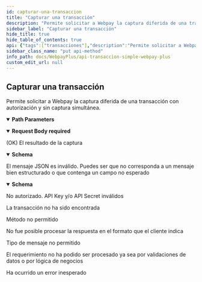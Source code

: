 ```yaml
---
id: capturar-una-transaccion
title: "Capturar una transacción"
description: "Permite solicitar a Webpay la captura diferida de una transacción con autorización y sin captura simultánea."
sidebar_label: "Capturar una transacción"
hide_title: true
hide_table_of_contents: true
api: {"tags":["transacciones"],"description":"Permite solicitar a Webpay la captura diferida de una transacción con autorización y sin captura simultánea.","parameters":[{"name":"token","in":"path","required":true,"description":"Token de la transacción","schema":{"type":"string","minimum":64,"maximum":64,"example":"e9d555262db0f989e49d724b4db0b0af367cc415cde41f500a776550fc5fddd3"}}],"requestBody":{"content":{"application/json":{"schema":{"type":"object","properties":{"buy_oder":{"type":"string","description":"Orden de compra de la transacción que se requiere capturar. Largo máximo 26.","maxLength":26,"example":415034240},"authorization_code":{"type":"string","description":"Código de autorización de la transacción que se requiere capturar Largo máximo 6.","maxLength":6,"example":123456},"captured_amount":{"type":"number","description":"Monto que se desea capturar. Largo máximo 17.","format":"float","example":1000}}}}},"required":true},"responses":{"200":{"description":"(OK) El resultado de la captura","content":{"application/json":{"schema":{"type":"object","properties":{"token":{"type":"string","description":"Token de la transacción. Largo máximo 64","maxLength":64,"example":"e074d38c628122c63e5c0986368ece22974d6fee1440617d85873b7b4efa48a3"},"authorization_code":{"type":"string","description":"Código de autorización de la captura diferida. Largo máximo 6","maxLength":6,"example":123456},"authorization_date":{"type":"string","description":"Fecha y hora de la autorización.","example":"2019-03-20T20:18:20Z"},"captured_amount":{"type":"number","description":"Monto capturado. Largo máximo 6","format":"float","maximum":999999,"example":1000},"response_code":{"type":"number","description":"Código de resultado de la captura. Si es exitoso es 0,de lo contrario la captura no fue realizada. Largo máximo 2","example":0}}}}}},"400":{"description":"El mensaje JSON es inválido. Puedes ser que no corresponda a un mensaje bien estructurado o que contenga un campo no esperado","content":{"application/json":{"schema":{"type":"object","properties":{"error_message":{"type":"string","example":"token is required"}}}}}},"401":{"description":"No autorizado. API Key y/o API Secret inválidos"},"404":{"description":"La transacción no ha sido encontrada"},"405":{"description":"Método no permitido"},"406":{"description":"No fue posible procesar la respuesta en el formato que el cliente indica"},"415":{"description":"Tipo de mensaje no permitido"},"422":{"description":"El requerimiento no ha podido ser procesado ya sea por validaciones de datos o por lógica de negocios"},"500":{"description":"Ha ocurrido un error inesperado"}},"method":"put","path":"/rswebpaytransaction/api/webpay/v1.2/transactions/{token}/capture","servers":[{"url":"https://webpay3gint.transbank.cl"}],"security":[{"tbkApiKeyId":[],"tbkApiKeySecret":[]}],"securitySchemes":{"tbkApiKeyId":{"type":"apiKey","name":"Tbk-Api-Key-Id","in":"header","description":"Código de comercio"},"tbkApiKeySecret":{"type":"apiKey","name":"Tbk-Api-Key-Secret","in":"header","description":"LLave secreta"}},"jsonRequestBodyExample":{"buy_oder":415034240,"authorization_code":123456,"captured_amount":1000},"info":{"title":"API Transaccion simple - WebPay Plus","description":"Una transacción de autorización normal (o transacción normal), corresponde a una solicitud de autorización financiera de un pago con tarjetas de crédito o débito, en donde quién realiza el pago ingresa al sitio del comercio, selecciona productos o servicio, y el ingreso asociado a los datos de la tarjeta de crédito, débito o prepago lo realiza en forma segura en Webpay.","termsOfService":"https://www.transbankdevelopers.cl/termino-y-condiciones","version":"1.0.0"},"postman":{"name":"Capturar una transacción","description":{"content":"Permite solicitar a Webpay la captura diferida de una transacción con autorización y sin captura simultánea.","type":"text/plain"},"url":{"path":["rswebpaytransaction","api","webpay","v1.2","transactions",":token","capture"],"host":["{{baseUrl}}"],"query":[],"variable":[{"disabled":false,"description":{"content":"(Required) Token de la transacción","type":"text/plain"},"type":"any","value":"","key":"token"}]},"header":[{"key":"Content-Type","value":"application/json"},{"key":"Accept","value":"application/json"}],"method":"PUT","body":{"mode":"raw","raw":"\"\"","options":{"raw":{"language":"json"}}}}}
sidebar_class_name: "put api-method"
info_path: docs/WebpayPlus/api-transaccion-simple-webpay-plus
custom_edit_url: null
---
```



## Capturar una transacción



Permite solicitar a Webpay la captura diferida de una transacción con autorización y sin captura simultánea.

<details style={{"marginBottom":"1rem"}} data-collapsed={false} open={true}><summary style={{}}><strong>Path Parameters</strong></summary><div><ul><ParamsItem className={"paramsItem"} param={{"name":"token","in":"path","required":true,"description":"Token de la transacción","schema":{"type":"string","minimum":64,"maximum":64,"example":"e9d555262db0f989e49d724b4db0b0af367cc415cde41f500a776550fc5fddd3"}}}></ParamsItem></ul></div></details><MimeTabs><TabItem label={"application/json"} value={"application/json-schema"}><details style={{}} data-collapsed={false} open={true}><summary style={{"textAlign":"left"}}><strong>Request Body</strong><strong style={{"fontSize":"var(--ifm-code-font-size)","color":"var(--openapi-required)"}}> required</strong></summary><div style={{"textAlign":"left","marginLeft":"1rem"}}></div><ul style={{"marginLeft":"1rem"}}><SchemaItem collapsible={false} name={"buy_oder"} required={false} deprecated={undefined} schemaDescription={"Orden de compra de la transacción que se requiere capturar. Largo máximo 26."} schemaName={"string"} qualifierMessage={"**Possible values:** `<= 26 characters`"} defaultValue={undefined}></SchemaItem><SchemaItem collapsible={false} name={"authorization_code"} required={false} deprecated={undefined} schemaDescription={"Código de autorización de la transacción que se requiere capturar Largo máximo 6."} schemaName={"string"} qualifierMessage={"**Possible values:** `<= 6 characters`"} defaultValue={undefined}></SchemaItem><SchemaItem collapsible={false} name={"captured_amount"} required={false} deprecated={undefined} schemaDescription={"Monto que se desea capturar. Largo máximo 17."} schemaName={"float"} qualifierMessage={undefined} defaultValue={undefined}></SchemaItem></ul></details></TabItem></MimeTabs><div><ApiTabs><TabItem label={"200"} value={"200"}><div>

(OK) El resultado de la captura

</div><div><MimeTabs schemaType={"response"}><TabItem label={"application/json"} value={"application/json"}><SchemaTabs><TabItem label={"Schema"} value={"Schema"}><details style={{}} data-collapsed={false} open={true}><summary style={{"textAlign":"left"}}><strong>Schema</strong></summary><div style={{"textAlign":"left","marginLeft":"1rem"}}></div><ul style={{"marginLeft":"1rem"}}><SchemaItem collapsible={false} name={"token"} required={false} deprecated={undefined} schemaDescription={"Token de la transacción. Largo máximo 64"} schemaName={"string"} qualifierMessage={"**Possible values:** `<= 64 characters`"} defaultValue={undefined}></SchemaItem><SchemaItem collapsible={false} name={"authorization_code"} required={false} deprecated={undefined} schemaDescription={"Código de autorización de la captura diferida. Largo máximo 6"} schemaName={"string"} qualifierMessage={"**Possible values:** `<= 6 characters`"} defaultValue={undefined}></SchemaItem><SchemaItem collapsible={false} name={"authorization_date"} required={false} deprecated={undefined} schemaDescription={"Fecha y hora de la autorización."} schemaName={"string"} qualifierMessage={undefined} defaultValue={undefined}></SchemaItem><SchemaItem collapsible={false} name={"captured_amount"} required={false} deprecated={undefined} schemaDescription={"Monto capturado. Largo máximo 6"} schemaName={"float"} qualifierMessage={"**Possible values:** `<= 999999`"} defaultValue={undefined}></SchemaItem><SchemaItem collapsible={false} name={"response_code"} required={false} deprecated={undefined} schemaDescription={"Código de resultado de la captura. Si es exitoso es 0,de lo contrario la captura no fue realizada. Largo máximo 2"} schemaName={"number"} qualifierMessage={undefined} defaultValue={undefined}></SchemaItem></ul></details></TabItem><TabItem label={"Example (from schema)"} value={"Example (from schema)"}><ResponseSamples responseExample={"{\n  \"token\": \"e074d38c628122c63e5c0986368ece22974d6fee1440617d85873b7b4efa48a3\",\n  \"authorization_code\": 123456,\n  \"authorization_date\": \"2019-03-20T20:18:20Z\",\n  \"captured_amount\": 1000,\n  \"response_code\": 0\n}"} language={"json"}></ResponseSamples></TabItem></SchemaTabs></TabItem></MimeTabs></div></TabItem><TabItem label={"400"} value={"400"}><div>

El mensaje JSON es inválido. Puedes ser que no corresponda a un mensaje bien estructurado o que contenga un campo no esperado

</div><div><MimeTabs schemaType={"response"}><TabItem label={"application/json"} value={"application/json"}><SchemaTabs><TabItem label={"Schema"} value={"Schema"}><details style={{}} data-collapsed={false} open={true}><summary style={{"textAlign":"left"}}><strong>Schema</strong></summary><div style={{"textAlign":"left","marginLeft":"1rem"}}></div><ul style={{"marginLeft":"1rem"}}><SchemaItem collapsible={false} name={"error_message"} required={false} deprecated={undefined} schemaDescription={undefined} schemaName={"string"} qualifierMessage={undefined} defaultValue={undefined}></SchemaItem></ul></details></TabItem><TabItem label={"Example (from schema)"} value={"Example (from schema)"}><ResponseSamples responseExample={"{\n  \"error_message\": \"token is required\"\n}"} language={"json"}></ResponseSamples></TabItem></SchemaTabs></TabItem></MimeTabs></div></TabItem><TabItem label={"401"} value={"401"}><div>

No autorizado. API Key y/o API Secret inválidos

</div><div></div></TabItem><TabItem label={"404"} value={"404"}><div>

La transacción no ha sido encontrada

</div><div></div></TabItem><TabItem label={"405"} value={"405"}><div>

Método no permitido

</div><div></div></TabItem><TabItem label={"406"} value={"406"}><div>

No fue posible procesar la respuesta en el formato que el cliente indica

</div><div></div></TabItem><TabItem label={"415"} value={"415"}><div>

Tipo de mensaje no permitido

</div><div></div></TabItem><TabItem label={"422"} value={"422"}><div>

El requerimiento no ha podido ser procesado ya sea por validaciones de datos o por lógica de negocios

</div><div></div></TabItem><TabItem label={"500"} value={"500"}><div>

Ha ocurrido un error inesperado

</div><div></div></TabItem></ApiTabs></div>
      